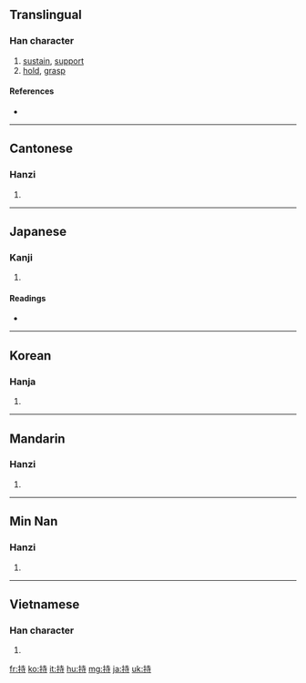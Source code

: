 ==Translingual==
{{stroke order|strokes=9}}

===Han character===
{{Han char|rn=64|rad=手|as=06|sn=9|four=5404<sub>1</sub>|canj=手土木戈 (QGDI)|ids=⿰[[扌]][[寺]]}}

# [[sustain]], [[support]]
# [[hold]], [[grasp]]

====References====
* {{Han ref|kx=0429.050|dkj=12019|dj=0778.020|hdz=31866.020|uh=6301|ud=25345|bh=ABF9|bd=44025}}

----

==Cantonese==

===Hanzi===
{{yue-hanzi|jyut=|y=chi4}}

# {{defn|Cantonese|sort=手06}}

----

==Japanese==

===Kanji===
{{ja-kanji|grade=3|rs=手06}}

# {{defn|Japanese}}

====Readings====
* {{ja-readings|on=[[じ]] (ji), [[ち]] (chi)|kun=[[もつ]] (motsu), [[もち]] (mochi)}}

----

==Korean==

===Hanja===
{{ko-hanja|hangeul=지|eumhun=|rv=ji|mr=chi|y=ci}}

# {{defn|Korean|sort=手06}}

----

==Mandarin==

===Hanzi===
{{cmn-hanzi|pin=[[chí]] ([[chi2]])|wg=ch'ih<sup>2</sup>}}

# {{defn|Mandarin|sort=手06}}

----
==Min Nan==

===Hanzi===
{{nan-hanzi|poj=tî, chhî}}

# {{defn|Min Nan}}

----

==Vietnamese==

===Han character===
{{vi-hantu|[[trì]], [[chày]], [[chiì]], [[ghiì]], [[giầy]], [[trầy]], [[chì]], [[ghì]], [[nghỉ]], [[trờ]]|rs=手06}}

# {{defn|Vietnamese|sort=手06}}

[[fr:持]]
[[ko:持]]
[[it:持]]
[[hu:持]]
[[mg:持]]
[[ja:持]]
[[uk:持]]